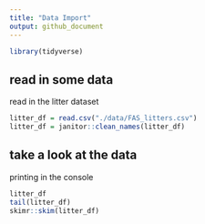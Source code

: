 ```yaml
---
title: "Data Import"
output: github_document
---
```


```r
library(tidyverse)
```

## read in some data

read in the litter dataset

```r
litter_df = read.csv("./data/FAS_litters.csv")
litter_df = janitor::clean_names(litter_df)
```


## take a look at the data

printing in the console

```r

litter_df
tail(litter_df)
skimr::skim(litter_df)
```